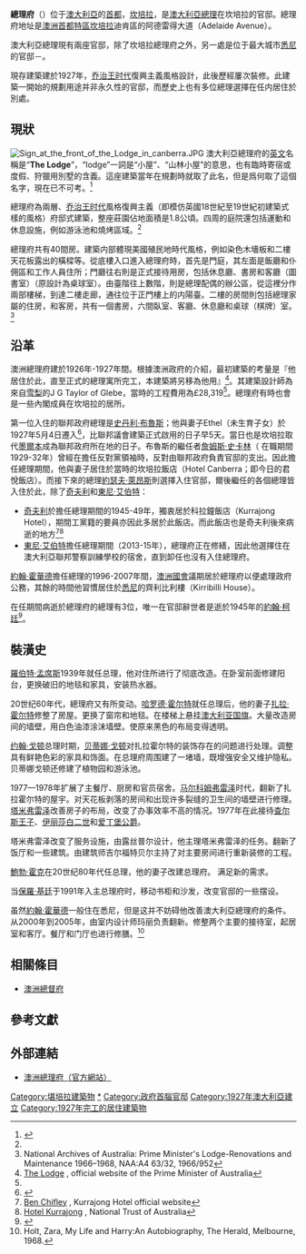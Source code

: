 {{noteTA
|G1=People
|G2=Country
|1=zh-cn:澳大利亚; zh-tw:澳洲; zh-hk:澳洲;
|2=zh-cn:堪培拉; zh-tw:坎培拉; zh-hk:坎培拉;
|3=zh-cn:悉尼; zh-tw:雪梨; zh-hk:悉尼;
|4=zh-hk:佐治;zh-tw:喬治;zh-cn:乔治
|5=zh-hk:查理斯;zh-tw:查爾斯; zh-cn:查尔斯
}}

{{Infobox building
| name                 = 澳大利亞總理府
| native_name          =The Lodge
| native_name_lang     =
| former_names         =
| alternate_names      =
| image                =Lodge 1927.jpg
| image_alt            =250px
| caption              =1927年完工後不久的總理府 
| altitude             = 
| building_type        =
| architectural_style  =
| structural_system    =
| cost                 =
| ren_cost             =
| client               =
| owner                =
| current_tenants      = 
| landlord             =
| location             =
| address              =迪肯區阿德雷得大道
| location_town        =[[坎培拉|坎培拉]]
| location_country     =[[澳大利亚|澳大利亚]]
| iso_region           =
| coordinates_display  = 
| latitude             =
| longitude            =
| coordinates          = 
| start_date           = 1926年
| completion_date      = 
| inauguration_date    = 1927年
| renovation_date      =
| demolition_date      =
| destruction_date     =
| height               = 
| diameter             =
| antenna_spire        =
| roof                 =
| top_floor            =
| other_dimensions     = 
| floor_count          =
| floor_area           = 
| seating_type         =
| seating_capacity     = 
| elevator_count       =
| main_contractor      =
| architect            =
| architecture_firm    =
| structural_engineer  =
| services_engineer    =
| civil_engineer       =
| other_designers      =
| quantity_surveyor    =
| awards               =
| ren_architect        =
| ren_firm             =
| ren_str_engineer     =
| ren_serv_engineer    =
| ren_civ_engineer     =
| ren_oth_designers    =
| ren_qty_surveyor     =
| ren_awards           =
| url                  =
| references           = 
}}

'''總理府'''（{{lang-en|'''The Lodge'''}}）位于[[澳大利亞|澳大利亞]]的[[首都|首都]]，[[坎培拉|坎培拉]]，是[[澳大利亞總理|澳大利亞總理]]在坎培拉的官邸。總理府地址是[[澳洲首都特區|澳洲首都特區]][[坎培拉|坎培拉]]迪肯區的阿德雷得大道（Adelaide Avenue）。

澳大利亞總理現有兩座官邸，除了坎培拉總理府之外，另一處是位于最大城市[[悉尼|悉尼]]的官邸－{{link-en|齊利比利樓|Kirribilli House}}。

現存建築建於1927年，[[乔治王时代|乔治王时代]]復興主義風格設計，此後歷經屢次裝修。此建築一開始的規劃用途并非永久性的官邸，而歷史上也有多位總理選擇在任内居住於別處。

==現狀==
[[Image:Sign_at_the_front_of_the_Lodge_in_canberra.JPG|thumb]]
澳大利亞總理府的[[英文|英文]]名稱是“'''The Lodge'''”，“lodge”一詞是“小屋”、“山林小屋”的意思，也有臨時寄宿或度假、狩獵用別墅的含義。這座建築當年在規劃時就取了此名，但是爲何取了這個名字，現在已不可考。<ref name="pmrudd">{{cite web|url=http://pmrudd.archive.dpmc.gov.au/Meet_the_PM/Official_Residences/The_Lodge.html|title=The Lodge - Prime Minister of Australia (archived page)|date=24 June 2010|deadurl=yes|archiveurl=https://web.archive.org/web/20120524182212/http://pmrudd.archive.dpmc.gov.au/Meet_the_PM/Official_Residences/The_Lodge.html|archivedate=2012年5月24日}}</ref>

總理府為兩層、[[乔治王时代|乔治王时代]]風格復興主義（即模仿英國18世紀至19世紀初建築式樣的風格）府邸式建築，整座莊園佔地面積是1.8公頃。四周的庭院還包括運動和休息設施，例如游泳池和燒烤區域。<ref name="pmrudd"/>

總理府共有40間房。建築内部體現美國殖民地時代風格，例如染色木墻板和二樓天花板露出的橫樑等。從底樓入口進入總理府時，首先是門庭，其左面是飯廳和仆佣區和工作人員住所；門廳往右則是正式接待用房，包括休息廳、書房和客廳（圖書室）（原設計為桌球室）。由臺階往上數階，則是總理配偶的辦公區，從這裡分作兩部樓梯，到達二樓走廊，通往位于正門樓上的内陽臺。二樓的房間則包括總理家屬的住房，和客房，共有一個書房，六間臥室、客廳、休息廳和桌球（棋牌）室。<ref>National Archives of Australia: Prime Minister's Lodge-Renovations and Maintenance 1966–1968, NAA:A4 63/32, 1966/952
</ref>

==沿革==

澳洲總理府建於1926年-1927年間。根據澳洲政府的介紹，最初建築的考量是『他居住於此，直至正式的總理寓所完工，本建築將另移為他用』<ref name="pm">[http://www.pm.gov.au/australia/government/residences.cfm The Lodge] {{webarchive|url=https://web.archive.org/web/20090514140137/http://www.pm.gov.au/australia/government/residences.cfm |date=2009-05-14 }}, official website of the Prime Minister of Australia</ref>。其建築設計師為來自[[悉尼|雪梨]]的J G Taylor of Glebe，當時的工程費用為£28,319<ref name="pm"/>。總理府有時也會是一些內閣成員在坎培拉的居所。

<!-- Unsourced image removed: [[Image:Bruces_outside_Lodge.jpg|left]] -->
第一位入住的聯邦政府總理是[[史丹利·布魯斯|史丹利·布魯斯]]；他與妻子Ethel（未生育子女）於1927年5月4日遷入<ref>{{cite web |url=http://primeministers.naa.gov.au/meetpm.asp?pageName=wife&pmId=1 |title=存档副本 |accessdate=2009-06-24 |deadurl=yes |archiveurl=https://web.archive.org/web/20090515071349/http://primeministers.naa.gov.au/meetpm.asp?pmId=1&pageName=wife |archivedate=2009-05-15 }}</ref>，比聯邦議會建築正式啟用的日子早5天。當日也是坎培拉取代[[墨爾本|墨爾本]]成為聯邦政府所在地的日子。布魯斯的繼任者[[詹姆斯·史卡林|詹姆斯·史卡林]]（ 在職期間1929-32年）曾經在擔任反對黨領袖時，反對由聯邦政府負責官邸的支出。因此擔任總理期間，他與妻子居住於當時的坎培拉飯店（Hotel Canberra；即今日的君悅飯店）。而接下來的總理[[約瑟夫·萊昂斯|約瑟夫·萊昂斯]]則選擇入住官邸，爾後繼任的各個總理皆入住於此，除了[[約瑟夫·班納迪克特·奇夫利|奇夫利]]和[[東尼·艾伯特|東尼·艾伯特]]：
*[[約瑟夫·班納迪克特·奇夫利|奇夫利]]於擔任總理期間的1945-49年，獨衷居於科拉鐘飯店（Kurrajong Hotel），期間工黨籍的要員亦因此多居於此飯店。而此飯店也是奇夫利後來病逝的地方<ref>[http://www.hotelkurrajong.com.au/chifley.html Ben Chifley] {{webarchive|url=https://web.archive.org/web/20070727020659/http://www.hotelkurrajong.com.au/chifley.html |date=2007-07-27 }}, Kurrajong Hotel official website</ref><ref>[http://www.act.nationaltrust.org.au/places/hotel-kurr.html Hotel Kurrajong] {{webarchive|url=https://web.archive.org/web/20060820031908/http://www.act.nationaltrust.org.au/places/hotel-kurr.html |date=2006-08-20 }}, National Trust of Australia</ref>  
*[[東尼·艾伯特|東尼·艾伯特]]擔任總理期間（2013-15年），總理府正在修繕，因此他選擇住在澳大利亞聯邦警察訓練學校的宿舍，直到卸任也沒有入住總理府。

[[約翰·霍華德|約翰·霍華德]]擔任總理的1996-2007年間，[[澳洲國會|澳洲國會]]議期居於總理府以便處理政府公務，其餘的時間他習慣居住於[[悉尼|悉尼]]的齊利比利樓（Kirribilli House）。

在任期間病逝於總理府的總理有3位，唯一在官邸辭世者是逝於1945年的[[約翰·柯廷|約翰·柯廷]]<ref>{{Cite web |url=http://www.abc.net.au/local/photos/2008/04/29/2230588.htm |title=ABC Ballarat |accessdate=2009-06-24 |archive-date=2010-04-14 |archive-url=https://web.archive.org/web/20100414104529/http://www.abc.net.au/local/photos/2008/04/29/2230588.htm |dead-url=no }}</ref>。

==裝潢史== 

[[羅伯特·孟席斯|羅伯特·孟席斯]]1939年就任总理，他对住所进行了彻底改造。在卧室前面修建阳台，更换破旧的地毯和家具，安装热水器。

20世纪60年代，總理府又有所变动。[[哈罗德·霍尔特|哈罗德·霍尔特]]就任总理后，他的妻子[[扎拉·霍尔特|扎拉·霍尔特]]修整了房屋。更换了窗帘和地毯。在楼梯上悬挂[[澳大利亚国旗|澳大利亚国旗]]。大量改造房间的墙壁，用白色油漆涂沫墙壁。使原来黑色的布局变得透明。

[[约翰·戈顿|约翰·戈顿]]总理时期，[[贝蒂娜·戈顿|贝蒂娜·戈顿]]对扎拉霍尔特的装饰存在的问题进行处理。调整具有鲜艳色彩的家具和饰面。在总理府周围建了一堵墙，既增强安全又维护隐私。贝蒂娜戈顿还修建了植物园和游泳池。

1977—1978年扩展了主餐厅、厨房和官员宿舍。[[马尔科姆弗雷泽|马尔科姆弗雷泽]]时代，翻新了扎拉霍尔特的屋宇。对天花板剥落的房间和出现许多裂缝的卫生间的墙壁进行修理。 [[塔米弗雷泽|塔米弗雷泽]]改善房子的布局，改变了办事效率不高的情况。1977年在此接待[[查尔斯王子|查尔斯王子]]、[[伊丽莎白二世|伊丽莎白二世]]和[[菲利普亲王|爱丁堡公爵]]。

塔米弗雷泽改变了服务设施，由露丝普尔设计，他主理塔米弗雷泽的任务。翻新了饭厅和一些建筑。由建筑师吉尔福特贝尔主持了对主要房间进行重新装修的工程。

[[鮑勃·霍克|鮑勃·霍克]]在20世纪80年代任总理，他的妻子改建总理府。 满足新的需求。

当[[保羅·基廷|保羅·基廷]]于1991年入主总理府时，移动书柜和沙发，改变官邸的一些摆设。

虽然[[約翰·霍華德|約翰·霍華德]]一般住在悉尼，但是这并不妨碍他改善澳大利亞總理府的条件。从2000年到2005年，由室内设计师玛丽负责翻新。修整两个主要的接待室，起居室和客厅。餐厅和门厅也进行修膳。<ref>Holt, Zara, My Life and Harry:An Autobiography, The Herald, Melbourne, 1968.</ref>

== 相關條目 ==
* [[澳洲總督府|澳洲總督府]]

==參考文獻==
<div class="references-small">
<references />
</div>

==外部連結==
*[http://www.pm.gov.au 澳洲總理府（官方網站）] {{Wayback|url=http://www.pm.gov.au/ |date=20170911170736 }}

[[Category:堪培拉建築物|Category:堪培拉建築物]]
[[Category:澳大利亞總理|*]]
[[Category:政府首腦官邸|Category:政府首腦官邸]]
[[Category:1927年澳大利亞建立|Category:1927年澳大利亞建立]]
[[Category:1927年完工的居住建築物|Category:1927年完工的居住建築物]]